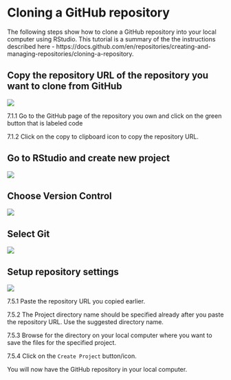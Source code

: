 # Cloning a GitHub repository {#clone-repository}

The following steps show how to clone a GitHub repository into your local computer using RStudio. This tutorial is a summary of the the instructions described here - https://docs.github.com/en/repositories/creating-and-managing-repositories/cloning-a-repository.

## Copy the repository URL of the repository you want to clone from GitHub
![](images/clone_step1.png)

7.1.1 Go to the GitHub page of the repository you own and click on the green button that is labeled code

7.1.2 Click on the copy to clipboard icon to copy the repository URL.

## Go to RStudio and create new project
![](images/clone_step2.png)

## Choose Version Control
![](images/clone_step3.png)

## Select Git
![](images/clone_step4.png)

## Setup repository settings
![](images/clone_step5.png)

7.5.1 Paste the repository URL you copied earlier.

7.5.2 The Project directory name should be specified already after you paste the repository URL. Use the suggested directory name.
    
7.5.3 Browse for the directory on your local computer where you want to save the files for the specified project.

7.5.4 Click on the `Create Project` button/icon.

You will now have the GitHub repository in your local computer.


